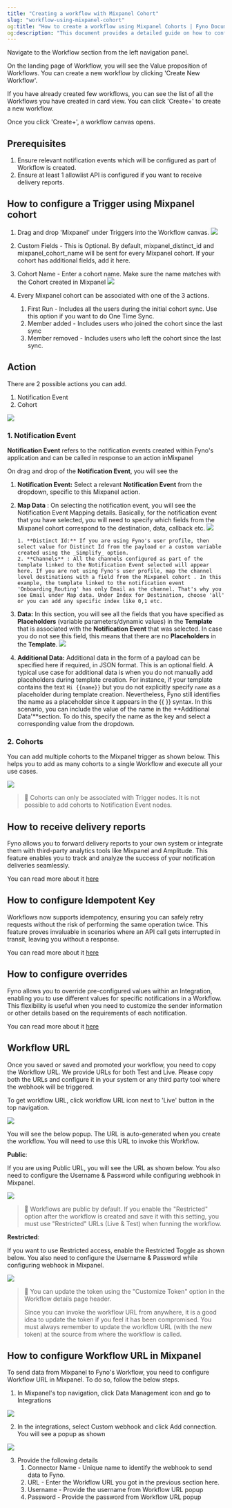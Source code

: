 ```yaml
---
title: "Creating a workflow with Mixpanel Cohort"
slug: "workflow-using-mixpanel-cohort"
og:title: "How to create a workflow using Mixpanel Cohorts | Fyno Documentation"
og:description: "This document provides a detailed guide on how to configure and use Workflows in Fyno. It covers creating triggers, actions, conditions, and configuring delivery reports and overrides. It also explains how to obtain and use Workflow URLs for invoking the Workflow."
---
```


Navigate to the Workflow section from the left navigation panel.

On the landing page of Workflow, you will see the Value proposition of Workflows. You can create a new workflow by clicking 'Create New Workflow'.

If you have already created few workflows, you can see the list of all the Workflows you have created in card view. You can click 'Create+' to create a new workflow.

Once you click 'Create+', a workflow canvas opens.

## Prerequisites

1. Ensure relevant notification events which will be configured as part of Workflow is created.
2. Ensure at least 1 allowlist API is configured if you want to receive delivery reports.

## How to configure a Trigger using Mixpanel cohort

1. Drag and drop 'Mixpanel' under Triggers into the Workflow canvas.
   ![](/images/3414d34-workflow_mp_custom.png)

2. Custom Fields - This is Optional. By default, mixpanel_distinct_id and mixpanel_cohort_name will be sent for every Mixpanel cohort. If your cohort has additional fields, add it here.

3. Cohort Name - Enter a cohort name. Make sure the name matches with the Cohort created in Mixpanel
   ![](/images/35afc62-MP_Custom_fields.png)

4. Every Mixpanel cohort can be associated with one of the 3 actions.
    1. First Run - Includes all the users during the initial cohort sync. Use this option if you want to do One Time Sync.
    2. Member added - Includes users who joined the cohort since the last sync
    3. Member removed - Includes users who left the cohort since the last sync.

## Action

There are 2 possible actions you can add.

1. Notification Event
2. Cohort

![](/images/da04a48-MP_actions.png)

### 1. Notification Event

**Notification Event** refers to the notification events created within Fyno's application and can be called in response to an action inMixpanel

On drag and drop of the **Notification Event**, you will see the

1.  **Notification Event:** Select a relevant **Notification Event** from the dropdown, specific to this Mixpanel action.
2.  **Map Data** : On selecting the notification event, you will see the Notification Event Mapping details. Basically, for the notification event that you have selected, you will need to specify which fields from the Mixpanel cohort correspond to the destination, data, callback etc.
    ![](/images/cbb5e48-MP_Event.png)

        1. **Distinct Id:** If you are using Fyno's user profile, then select value for Distinct Id from the payload or a custom variable created using the _Simplify_ option.
        2. **Channels** : All the channels configured as part of the template linked to the Notification Event selected will appear here. If you are not using Fyno's user profile, map the channel level destinations with a field from the Mixpanel cohort . In this example, the template linked to the notification event 'Onboarding_Routing' has only Email as the channel. That's why you see Email under Map data. Under Index for Destination, choose 'all' or you can add any specific index like 0,1 etc.

3.  **Data:** In this section, you will see all the fields that you have specified as **Placeholders** (variable parameters/dynamic values) in the **Template** that is associated with the **Notification Event** that was selected. In case you do not see this field, this means that there are no **Placeholders** in the **Template**.
    ![](/images/7ee8479-MP_Data.png)

4.  **Additional Data:** Additional data in the form of a payload can be specified here if required, in JSON format. This is an optional field. A typical use case for additional data is when you do not manually add placeholders during template creation. For instance, if your template contains the text `Hi {{name}}` but you do not explicitly specify `name` as a placeholder during template creation. Nevertheless, Fyno still identifies the name as a placeholder since it appears in the {{ }} syntax. In this scenario, you can include the value of the name in the **Additional Data'**section. To do this, specify the name as the key and select a corresponding value from the dropdown.

### 2. Cohorts

You can add multiple cohorts to the Mixpanel trigger as shown below. This helps you to add as many cohorts to a single Workflow and execute all your use cases.

![](/images/d92e66f-mp_multiple_cohorts_updated.png)

> 📘 Cohorts can only be associated with Trigger nodes. It is not possible to add cohorts to Notification Event nodes.

## How to receive delivery reports

Fyno allows you to forward delivery reports to your own system or integrate them with third-party analytics tools like Mixpanel and Amplitude. This feature enables you to track and analyze the success of your notification deliveries seamlessly.

You can read more about it [here](./receive-delivery-reports)

## How to configure Idempotent Key

Workflows now supports idempotency, ensuring you can safely retry requests without the risk of performing the same operation twice. This feature proves invaluable in scenarios where an API call gets interrupted in transit, leaving you without a response.

You can read more about it [here](./configure-idempotent-key-workflow)

## How to configure overrides

Fyno allows you to override pre-configured values within an Integration, enabling you to use different values for specific notifications in a Workflow. This flexibility is useful when you need to customize the sender information or other details based on the requirements of each notification.

You can read more about it [here](./configure-overrides-workflow)

## Workflow URL

Once you saved or saved and promoted your workflow, you need to copy the Workflow URL. We provide URLs for both Test and Live. Please copy both the URLs and configure it in your system or any third party tool where the webhook will be triggered.

To get workflow URL, click workflow URL icon next to 'Live' button in the top navigation.

![](/images/6c50368aeca6ca11400616a9e716f260f8772a0e55abb992b8ba89070fc37bba-icon_workflow.png)

You will see the below popup. The URL is auto-generated when you create the workflow. You will need to use this URL to invoke this Workflow.

**Public**:

If you are using Public URL, you will see the URL as shown below. You also need to configure the Username & Password while configuring webhook in Mixpanel.

![](/images/0f5030e-Workflow_URL_2.png)

> 📘 Workflows are public by default. If you enable the "Restricted" option after the workflow is created and save it with this setting, you must use "Restricted" URLs (Live & Test) when funning the workflow.

**Restricted**:

If you want to use Restricted access, enable the Restricted Toggle as shown below. You also need to configure the Username & Password while configuring webhook in Mixpanel.

![](/images/747f6d2-Restricted_URL_2.png)

> 📘 You can update the token using the "Customize Token" option in the Workflow details page header.
>
> Since you can invoke the workflow URL from anywhere, it is a good idea to update the token if you feel it has been compromised. You must always remember to update the workflow URL (with the new token) at the source from where the workflow is called.

## How to configure Workflow URL in Mixpanel

To send data from Mixpanel to Fyno's Workflow, you need to configure Workflow URL in Mixpanel. To do so, follow the below steps.

1. In Mixpanel's top navigation, click Data Management icon and go to Integrations

![](/images/d41fef79c97c114e24017462f6f1c3b70337bc1d7debbe443812fc9939c20a70-Mixpanel_webhook.png)

2. In the integrations, select Custom webhook and click Add connection. You will see a popup as shown

![](/images/475fc8e132e53775bda93f34e761db5e54699da5e367e97db934a011779c9bcd-mixpanel_config.png)

3. Provide the following details
    1. Connector Name - Unique name to identify the webhook to send data to Fyno.
    2. URL - Enter the Workflow URL you got in the previous section here.
    3. Username - Provide the username from Workflow URL popup
    4. Password - Provide the password from Workflow URL popup
